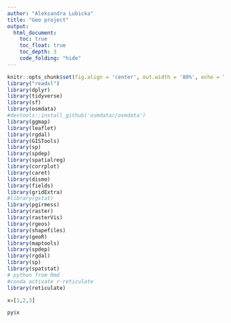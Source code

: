```yaml
---
author: "Aleksandra Lubicka"
title: "Geo project"
output:
  html_document:
    toc: true
    toc_float: true
    toc_depth: 3
    code_folding: "hide"
---
```


```r
knitr::opts_chunk$set(fig.align = 'center', out.width = '80%', echo = TRUE)
library("readxl")
library(dplyr)
library(tidyverse)
library(sf)
library(osmdata)    
#devtools::install_github('osmdatar/osmdata')
library(ggmap)
library(leaflet) 
library(rgdal)
library(GISTools)
library(sp)
library(spdep)
library(spatialreg)
library(corrplot)
library(caret)
library(dismo)
library(fields)
library(gridExtra)
#library(gstat)
library(pgirmess)
library(raster)
library(rasterVis)
library(rgeos)
library(shapefiles)
library(geoR)
library(maptools)
library(spdep)
library(rgdal)
library(sp)
library(spatstat)
# python from Rmd
#conda activate r-reticulate
library(reticulate)
```


```python
x=[1,2,3]
```

```r
py$x
```

